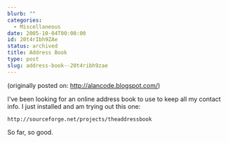```yaml
---
blurb: ""
categories:
  - Miscellaneous
date: 2005-10-04T00:00:00
id: 20t4rIbh9ZAe
status: archived
title: Address Book
type: post
slug: address-book--20t4ribh9zae
---
```


(originally posted on: http://alancode.blogspot.com/)


I've been looking for an online address book to use to keep all my contact info. I just installed and am trying out this one:

```
http://sourceforge.net/projects/theaddressbook
```

So far, so good.


